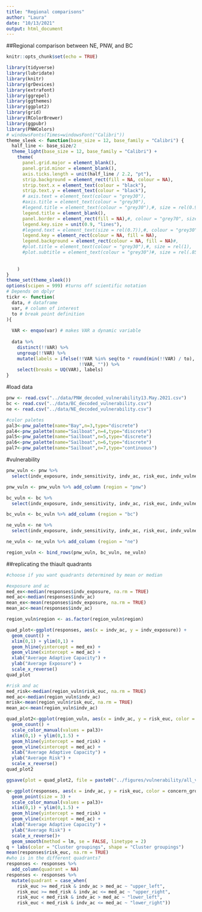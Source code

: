 ```yaml
---
title: "Regional comparisons"
author: "Laura"
date: "10/13/2021"
output: html_document
---
```


##Regional comparison between NE, PNW, and BC

```r
knitr::opts_chunk$set(echo = TRUE)
```

```r
library(tidyverse)
library(lubridate)
library(knitr)
library(grDevices)
library(extrafont)
library(ggrepel)
library(ggthemes)
library(ggplot2)
library(grid)
library(RColorBrewer)
library(ggpubr)
library(PNWColors)
# windowsFonts(Times=windowsFont("Calibri"))
theme_sleek <- function(base_size = 12, base_family = "Calibri") {
  half_line <- base_size/2
  theme_light(base_size = 12, base_family = "Calibri") +
    theme(
      panel.grid.major = element_blank(),
      panel.grid.minor = element_blank(),
      axis.ticks.length = unit(half_line / 2.2, "pt"),
      strip.background = element_rect(fill = NA, colour = NA),
      strip.text.x = element_text(colour = "black"),
      strip.text.y = element_text(colour = "black"),
      # axis.text = element_text(colour = "grey30"),
      #axis.title = element_text(colour = "grey30"),
      #legend.title = element_text(colour = "grey30"),#, size = rel(0.9)
      legend.title = element_blank(),
      panel.border = element_rect(fill = NA),#, colour = "grey70", size = 1),
      legend.key.size = unit(0.9, "lines"),
      #legend.text = element_text(size = rel(0.7)),#, colour = "grey30"),
      legend.key = element_rect(colour = NA, fill = NA),
      legend.background = element_rect(colour = NA, fill = NA)#,
      #plot.title = element_text(colour = "grey30"),#, size = rel(1),
      #plot.subtitle = element_text(colour = "grey30")#, size = rel(.85),
     
      
    )
}
theme_set(theme_sleek())
options(scipen = 999) #turns off scientific notation
# Depends on dplyr
tickr <- function(
  data, # dataframe
  var, # column of interest
  to # break point definition 
){
  
  VAR <- enquo(var) # makes VAR a dynamic variable
  
  data %>% 
    distinct(!!VAR) %>%
    ungroup(!!VAR) %>% 
    mutate(labels = ifelse(!!VAR %in% seq(to * round(min(!!VAR) / to), max(!!VAR), to),
                           !!VAR, "")) %>%
    select(breaks = UQ(VAR), labels)
}
```
#load data 
```r
pnw <- read.csv("../data/PNW_decoded_vulnerability13.May.2021.csv")
bc <- read.csv("../data/BC_decoded_vulnerability.csv")
ne <- read.csv("../data/NE_decoded_vulnerability.csv")
```
```r
#color paletes
pal3<-pnw_palette(name="Bay",n=3,type="discrete")
pal4<-pnw_palette(name="Sailboat",n=4,type="discrete")
pal5<-pnw_palette(name="Sailboat",n=5,type="discrete")
pal6<-pnw_palette(name="Sailboat",n=6,type="discrete")
pal7<-pnw_palette(name="Sailboat",n=7,type="continuous")
```

#vulnerability 
```r
pnw_vuln <- pnw %>%
  select(indv_exposure, indv_sensitivity, indv_ac, risk_euc, indv_vulnerability_euc)

pnw_vuln <- pnw_vuln %>% add_column (region = "pnw")

bc_vuln <- bc %>%
  select(indv_exposure, indv_sensitivity, indv_ac, risk_euc, indv_vulnerability_euc)

bc_vuln <- bc_vuln %>% add_column (region = "bc")

ne_vuln <- ne %>%
  select(indv_exposure, indv_sensitivity, indv_ac, risk_euc, indv_vulnerability_euc)

ne_vuln <- ne_vuln %>% add_column (region = "ne")

region_vuln <- bind_rows(pnw_vuln, bc_vuln, ne_vuln)
```
##replicating the thiault quadrants
```r

#choose if you want quadrants determined by mean or median

#exposure and ac
med_ex<-median(responses$indv_exposure, na.rm = TRUE)
med_ac<-median(responses$indv_ac)
mean_ex<-mean(responses$indv_exposure, na.rm = TRUE)
mean_ac<-mean(responses$indv_ac)

region_vuln$region <- as.factor(region_vuln$region)

quad_plot<-ggplot(responses, aes(x = indv_ac, y = indv_exposure)) + 
  geom_count() +
  xlim(0,1) + ylim(0,1) +
  geom_hline(yintercept = med_ex) +
  geom_vline(xintercept = med_ac) +
  xlab("Average Adaptive Capacity") +
  ylab("Average Exposure") +
  scale_x_reverse()
quad_plot

#risk and ac
med_risk<-median(region_vuln$risk_euc, na.rm = TRUE)
med_ac<-median(region_vuln$indv_ac)
mrisk<-mean(region_vuln$risk_euc, na.rm = TRUE)
mean_ac<-mean(region_vuln$indv_ac)

quad_plot2<-ggplot(region_vuln, aes(x = indv_ac, y = risk_euc, color = region, shape = region)) + 
  geom_count() +
  scale_color_manual(values = pal3)+
  xlim(0,1) + ylim(0,1.5) +
  geom_hline(yintercept = med_risk) +
  geom_vline(xintercept = med_ac) +
  xlab("Average Adaptive Capacity") +
  ylab("Average Risk") +
  scale_x_reverse()
quad_plot2

ggsave(plot = quad_plot2, file = paste0("../figures/vulnerability/all_vuln.png"))

q<-ggplot(responses, aes(x = indv_ac, y = risk_euc, color = concern_groups, shape = concern_groups)) + 
  geom_point(size = 3) +
  scale_color_manual(values = pal3)+
  xlim(0,1) + ylim(0,1.5) +
  geom_hline(yintercept = med_risk) +
  geom_vline(xintercept = med_ac) +
  xlab("Average Adaptive Capacity") +
  ylab("Average Risk") +
  scale_x_reverse()+
  geom_smooth(method = lm, se = FALSE, linetype = 2)
q + labs(color = "Cluster groupings", shape = "Cluster groupings")
mean(responses$risk_euc, na.rm = TRUE)
#who is in the different quadrants?
responses <- responses %>%
  add_column(quadrant = NA)
responses <- responses %>% 
  mutate(quadrant = case_when(
    risk_euc >= med_risk & indv_ac > med_ac ~ "upper_left",
    risk_euc >= med_risk & indv_ac <= med_ac ~ "upper_right",
    risk_euc < med_risk & indv_ac > med_ac ~ "lower_left",
    risk_euc < med_risk & indv_ac <= med_ac ~ "lower_right"))
```
